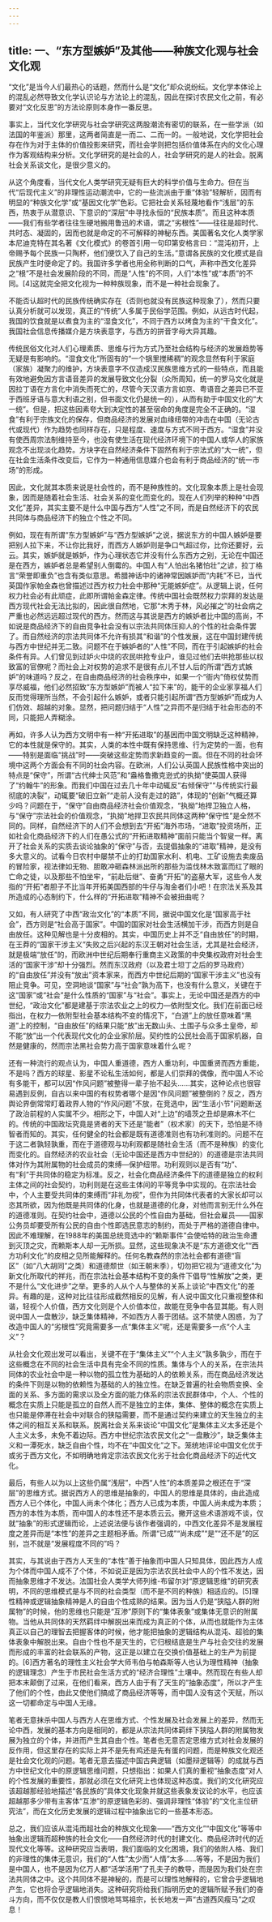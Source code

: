 ```yaml
---
---
---
```

title: 一、“东方型嫉妒”及其他——种族文化观与社会文化观
---




“文化”是当今人们最热心的话题，然而什么是“文化”却众说纷纭。文化学本体论上的混乱必然导致文化学认识论与方法论上的混乱，因此在探讨农民文化之前，有必要对“文化反思”的方法论原则本身作一番反思。

事实上，当代文化学研究与社会学研究这两股潮流有密切的联系，在一些学派（如法国的年鉴派）那里，这两者简直是一而二、二而一的。一般地说，文化学把社会存在作为对于主体的价值投影来研究，而社会学则把包括价值体系在内的文化心理作为客观结构来分析。文化学研究的是社会的人，社会学研究的是人的社会。脱离社会关系谈文化，是很少意义的。

从这个角度看，当代文化人类学研究无疑有巨大的科学价值与生命力。但在当代“后现代主义”的非理性运动潮流中，它的一些流派由于重“体验”轻解析，因而有明显的“种族文化学”或“基因文化学”色彩。它把社会关系轻蔑地看作“浅层”的东西，热衷于从潜意识、下意识的“深层”中寻找永恒的“民族本质”。而且这种本质——我们有些学者往往生硬地搬用鲁迅的术语，谓之“劣根性”——往往是超时代、共时态、凝固的，因而也就是命定的不可解释的神秘东西。美国著名文化人类学家本尼迪克特在其名著《文化模式》的卷首引用一句印第安格言曰：“混沌初开，上帝赐予每个民族一只陶杯，他们便饮入了自己的生活。”意谓各民族的文化模式是自民族产生时便命定了的。我国许多学者也用全称判断的口气，声称中西文化差异之“根”不是社会发展阶段的不同，而是“人性”的不同，人们“本性”或“本质”的不同。[4]这就完全把文化视为一种种族现象，而不是一种社会现象了。

不能否认超时代的民族传统确实存在（否则也就没有民族这种现象了），然而只要认真分析就可以发现，真正的“传统”人多属于民俗学范围。例如，从远古时代起，我国的饮食就是以煮食为主的“湿食文化”，不同于西方以烤食为主的“干食文化”。我国社会信息传播媒介是方块表意字，与西方的拼音字母大异其趣。

传统民俗文化对人们心理素质、思维与行为方式乃至社会结构与经济的发展趋势等无疑是有影响的。“湿食文化”所固有的“一个锅里搅稀稠”的观念显然有利于家庭（家族）凝聚力的维护，方块表意字不仅造成汉民族思维方式的一些特点，而且能有效地避免因方言语音差异的发展导致文化分裂（众所周知，统一的罗马文化就是因拉丁语在方言化中消失而死亡的，尽管今天汉语方言如京、粤语音之差异已不亚于西班牙语与意大利语之别，但书面文化仍是统一的），从而有助于中国文化的“大一统”。但是，把这些因素夸大到决定性的甚至宿命的角度是完全不正确的。“湿食”有利于宗族文化的保存，但商品经济的发展对血缘纽带的冲击在中国（无论古代或现代）作为趋势也同样存在，只是程度、速度与方式不同于西方。“湿食”并没有使西周宗法制维持至今，也没有使生活在现代经济环境下的中国人或华人的家族观念不出现淡化趋势。方块字在自然经济条件下固然有利于宗法式的“大一统”，但在社会生活条件改变后，它作为一种通用信息媒介也会有利于商品经济的“统一市场”的形成。

因此，文化就其本质来说是社会性的，而不是种族性的。文化现象本质上是社会现象，因而是随着社会生活、社会关系的变化而变化的。现在人们列举的种种“中西文化”差异，其实主要不是什么中国与西方“人性”之不同，而是自然经济下的农民共同体与商品经济下的独立个性之不同。

例如，现在有所谓“东方型嫉妒”与“西方型嫉妒”之说，据说东方的中国人嫉妒是要把别人拉下来，不让你比我好，而西方人嫉妒则是争口气超过你，比你还要好，云云。其实，嫉妒就是嫉妒，作为心理状态它并没有什么东西方之别，无论在中国还是在西方，嫉妒者总是希望别人倒霉的。中国人有“人怕出名猪怕壮”之谚，拉丁格言“荣誉即重负”也含有类似意思。希腊神话中的诸神常因嫉妒而“内耗”不已，当代英国作家帕金森也曾描述过西方权力社会中那种“无能嫉妒症”。从逻辑上说，任何权力社会必有此顽症，此即所谓帕金森定律。传统中国社会既然权力崇拜的发达是西方现代社会无法比拟的，因此很自然地，它那“木秀于林，风必摧之”的社会病之严重也必然远远超过现代的西方。然而这与其说是西方的嫉妒者比中国的高尚，不如说是商品经济下的自由竞争社会没有以宗法共同体压抑人的个性的社会条件罢了。而自然经济的宗法共同体不允许有损其“和谐”的个性发展，这在中国封建传统与西方中世纪并无二致。问题不在于嫉妒者的“人性”不同，而在于引起嫉妒的社会条件有异。人们曾见到过妒火中烧的农民哄抢专业户，谁见过他们去哄抢那些以权致富的官僚呢？而社会上对权势的追求不是很有点儿不甘人后的所谓“西方式嫉妒”的味道吗？反之，在自由商品经济的社会秩序中，如果一个“衙内”倚权仗势而享尽威福，他们必然招致“东方型嫉妒”而被人“拉下来”的，能干的企业家享福人们反而觉得理所当然，不会引起什么嫉妒，或者只能引起所谓“西方型嫉妒”而成为人们仿效、超越的对象。显然，把问题归结于“人性”之异而不是归结于社会形态的不同，只能把人弄糊涂。

再如，许多人认为西方文明中有一种“开拓进取”的基因而中国文明缺乏这种精神，它的本性就是保守的。其实，人类的本性中既有保持思维、行为定势的一面，也有——特别是面临“挑战”时——突破这些定势而求新趋变的一面。但在不同的社会环境中这两个方面会有不同的社会内容。在欧洲，人们公认英国人民族性格中突出的特点是“保守”，所谓“古代绅士风范”和“盎格鲁撒克逊式的执拗”使英国人获得了“约翰牛”的形象。而我们中国在过去几十年中动辄反“右倾保守”“与传统实行最彻底的决裂”，动辄要“破旧立新”“走前人没有走过的路”，体现的“创新”气概还算少吗？问题在于，“保守”自由商品经济社会价值观念，“执拗”地捍卫独立人格，与“保守”宗法社会的价值观念，“执拗”地捍卫农民共同体这两种“保守性”是全然不同的。同样，自然经济下的人们不会想到去“开拓”海外市场，“进取”投资场所，正如社会化商品经济下的人们在愚公式的“开拓进取精神”面前只能当个智叟一样。离开了社会关系的实质去谈论抽象的“保守”与否，去提倡抽象的“进取”精神，是没有多大意义的。试看今日农村中屡禁不止的打劫国家水利、机电、工矿设施去卖废品的冒险家，视法律如无物、胆敢冲砸森林派出所的那些为滥伐林木致富而红了眼的亡命之徒，以及那些不怕坐牢，“前赴后继”、奋勇“开拓”的盗墓大军，这些令人发指的“开拓”者胆子不比当年开拓美国西部的牛仔与淘金者们小吧！在宗法关系及其所造成的心态制约下，什么样的“开拓进取”精神不会被扭曲呢？

又如，有人研究了中西“政治文化”的“本质”不同，据说中国文化是“国家高于社会”，西方则是“社会高于国家”。中国的国家对社会生活横加干涉，而西方则是自由放任。这种见解也是十分皮相的。其实，中国历史上并不乏“自由放任”的时期，在王莽的“国家干涉主义”失败之后兴起的东汉王朝对社会生活，尤其是社会经济，就是极端“放任”的，而欧洲中世纪后期奉行重商主义政策的中央集权政府对社会生活的“国家干涉”却十分强烈。然而东汉政府（以及君士坦丁之后的罗马政府）的“自由放任”并没有“放出”资本家来，而西方中世纪后期的“国家干涉主义”也没有阻止竞争。可见，空洞地谈“国家”与“社会”孰为高下，也没有什么意义，关键在于这“国家”或“社会”是什么性质的“国家”与“社会”。事实上，无论中国还是西方的中世纪，“政治文化”都是建基于宗法农业之上的权力—依附型文化。我们在前面已经指出，在权力—依附型社会基本结构不变的情况下，“白道”上的放任意味着“黑道”上的控制，“自由放任”的结果只能“放”出无数山头、土围子与众多土皇帝，却不能“放”出一个代表现代文化的企业家阶层。契约性的公民社会高于国家机器，自然是健康的，然而宗法黑社会势力高于国家意味着什么呢？

还有一种流行的观点认为，中国人重道德，西方人重功利，中国重贤而西方重能，不是吗？西方的球星、影星不论私生活如何，都是人们崇拜的偶像，而中国人不论有多能干，都可以因“作风问题”被整得一辈子抬不起头……其实，这种论点也很容易遇到反例，自古以来中国的有权势者哪个是因“作风问题”被整倒的？反之，西方舆论界倒常常盯着政界人物的“作风问题”不放，在竞选中，因“生活小节”问题断送了政治前程的人实属不少。相形之下，中国人对“上边”的墙茨之丑却是麻木不仁的。传统的中国政坛究竟是贤者的天下还是“能者”（权术家）的天下，恐怕是不待智者而知的。其实，任何健全的社会都是既有道德准则也有功利准则的。问题不在于这二者孰轻孰重，而在于道德观与功利观都是随社会生活（而不是种族）的变化而变化的。自然经济的农业社会（无论中国还是西方中世纪的）的道德是宗法共同体对作为其附属物的社会成员的束缚—保护纽带。功利观则以是否有“功”、有“利”于共同体的稳定为标准。反之，社会化商品经济条件下的道德是独立的权利主体之间的社会契约，功利则是在这些主体间的平等竞争中实现的。在宗法社会中，个人主要受共同体的束缚而“非礼勿视”，但作为共同体代表者的大家长却可以恣其所欲，因为他既是共同体的化身，也就是道德的化身，对他而言别无什么外在的道德准则。在契约社会中，道德以公民的个性自由为基础，但社会雇员——国家公务员却要受所有公民的自由个性即选民意志的制约，而处于严格的道德自律中。因此不难理解，在1988年的美国总统竞选中的“赖斯事件”会使哈特的政治生命遭到灭顶之灾，而赖斯本人却一无所损。显然，这些现象决不是“东方道德文化”“西方功利文化”的皮相之见所能解释的。任何名教森然的宗法社会都有道德“盲区”（如“八大胡同”之类）和道德颓世（如王朝末季），切勿把它视为“道德文化”为新文化所取代的祥兆，而在宗法社会基本结构不变的条件下倡导“性解放”之类，更不是什么“文化进步”之举。更多的人从个人与整体的关系上谈论“中西文化”的差异。有趣的是，这种对比往往形成截然相反的见解，有人说中国文化只重视整体和谐，轻视个人价值，西方文化则是个人价值本位，故能在竞争中各显其能。有人则说中国人一盘散沙，缺乏集体精神，不如西方人善于团结。这不禁使人困惑，为了改造中国人的“劣根性”究竟需要多一点“集体主义”呢，还是需要多一点“个人主义”？

从社会文化观出发可以看出，关键不在于“集体主义”“个人主义”孰多孰少，而在于这些概念在不同的社会生活中具有完全不同的性质。集体与个人的关系，在宗法共同体的农业社会中是一种以物的孤立性为基础的人的依赖关系，而在商品经济发达的条件下则是以物的依赖性为基础的人的独立性。在缺乏普遍的社会物质变换、全面的关系、多方面的需求以及全方面的能力体系的宗法农民群体中，个人、个性的概念在实质上只能是孤立的自然人而不是独立的主体，集体、整体的概念在实质上也只能是停滞在社会中对联合的狭隘需要，而不是通过契约来建立的天生独立的主体之间的相互关系和联系。脱离社会关系来谈论“中国文化”是集体主义太多还是个人主义太多，未免不着边际。西方中世纪宗法农民文化之“一盘散沙”，缺乏集体主义和一潭死水，缺乏自由个性，均不在“中国文化”之下。笼统地评论中国文化优于或劣于西方文化，不如明确地肯定宗法农民文化劣于社会化商品经济下的近代文化。

最后，有些人以为以上这些仍属“浅层”，中西“人性”的本质差异之根还在于“深层”的思维方式。据说西方人的思维是抽象的，中国人的思维是具体的，由此造成西方人已个体化，中国人尚未个体化；西方人已成为本质，中国人尚未成为本质；西方的本性为本质，而中国人的本性还不是本质云云。撇开这些术语游戏不谈，仅就“抽象”的形式逻辑而论，上述说法便与该作者强调的，中西文化差异不是发展程度之差异而是“本性”的差异之主题相矛盾。所谓“已成”“尚未成”“是”“还不是”的区别，岂不就是“发展程度不同的”吗？

其实，与其说由于西方人天生的“本性”善于抽象而中国人只知具体，因此西方人成为个体而中国人成不了个体，不如说正是因为宗法农民社会中人的个性不发达，因而抽象思维才不发达。法国社会人类学大师列维-布留尔对“原逻辑思维”的研究表明，不同的思维模式是与不同的社会类型（而不是不同的种族）相适应的。[5]理性精神或逻辑抽象精神是人的自由个性成熟的结果。因为当人仍是“狭隘人群的附属物”的时候，他的思维也只能是“互渗”原则下的“集体表象”或集体无意识的附属物。当他从共同体的天然羁绊中解脱出来而成为真正的个体，从而也就能作为主体真正以自己的理智去把握客体的时候，他才能把抽象的逻辑结构从混沌、超验的集体表象中解脱出来。自由个性也不是天生的，它归根结底是生产与社会交往的发展而形成的丰富的社会联系的产物，这正是以建立在交换价值基础上的生产为前提的。[6]西方著名的理性主义社会学大师韦伯与帕森斯等人也认为理性精神（抽象的逻辑理念）产生于市民社会生活方式的“经济合理性”土壤中。然而现在有些人却把本末颠倒了过来，在他们看来，西方人由于有了天生的“抽象态度”，所以才产生了他们的个性，由此又使他们搞成了商品经济等等，而中国人没有这个天赋，所以这一切都命定与中国人无缘。

笔者无意抹杀中国人与西方人在思维方式、个性发展及社会发展上的差异，然而无论中西，发展的基本方向是相同的，都是从宗法共同体羁绊下狭隘人群的附属物发展为独立的个体，并进而产生其自由个性。笔者也无意否定思维方式对社会发展的反作用，但这里存在的实际上并不是先有鸡还是先有蛋的问题，而是种族文化观还是社会文化观的问题。笔者无意去描述中国古典逻辑（如墨辩逻辑等）的成就与西方中世纪文化中的原逻辑思维问题，只想指出：如果人们真的重视“抽象态度”对人的个性发展的重要性，那就必须在文化研究上也体现这种态度。我们的文化研究应该超越那经验地描述“各民族的”具体文化现象并就这些表象发议论的水平，也应该超越那多少带有主客体“互渗”的原逻辑色彩的、强调非理性“体验”的“文化主位研究法”，而在文化历史发展的逻辑过程中抽象出它的一些基本形态。

总之，我们应该从混沌而超社会的种族文化现象——“西方文化”“中国文化”等等中抽象出逻辑而超种族的社会文化——自然经济时代的封建文化、商品经济时代的近现代文化等等。这种研究应当表明，我们面临的文化困境，我们的依附人格、我们的非理性的集体无意识，我们的“人性”太少而“人情”太多……等等，不是因为我们是中国人，也不是因为亿万人都“活学活用”了孔夫子的教导，而是因为我们处在宗法共同体之中。这个共同体不是神秘的，而是可以理性地解释的，它曾合乎逻辑地产生，它也将合乎逻辑地消失。这种研究将给我们指明历史的逻辑所赋予我们的奋斗方向，而不仅仅是教人们恨恨地骂骂祖宗，长长地发一声“古道西风瘦马”之叹息！